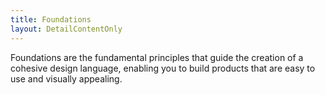 ```yaml
---
title: Foundations
layout: DetailContentOnly
---
```


Foundations are the fundamental principles that guide the creation of a cohesive design language, enabling you to build products that are easy to use and visually appealing.
